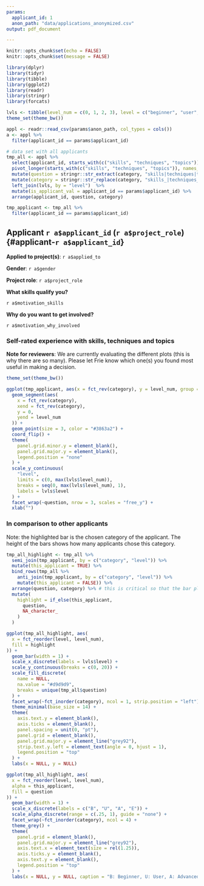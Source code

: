 ```yaml
---
params:
  applicant_id: 1
  anon_path: "data/applications_anonymized.csv"
output: pdf_document

---
```

<!-- THIS FILE IS NOT SUPPOSED TO BE KNITTED BY HAND
    INSTEAD IT IS KNIT AUTOMATICALLY 
    BY THE APPLICATIONS_REPORT.RMD FILE FOR EACH APPLICANT.
    YOU CAN EDIT THIS FILE IF YOU WANT TO CHANGE THE INFORMATION DISPLAYED FOR EACH APPLICANT
-->
```r
knitr::opts_chunk$set(echo = FALSE)
knitr::opts_chunk$set(message = FALSE)

library(dplyr)
library(tidyr)
library(tibble)
library(ggplot2)
library(readr)
library(stringr)
library(forcats)

lvls <- tibble(level_num = c(0, 1, 2, 3), level = c("beginner", "user", "advanced", "expert"))
theme_set(theme_bw())
```

```r
appl <- readr::read_csv(params$anon_path, col_types = cols())
a <- appl %>% 
  filter(applicant_id == params$applicant_id)
```

```r
# data set with all applicants
tmp_all <- appl %>% 
  select(applicant_id, starts_with(c("skills", "techniques", "topics"))) %>% 
  pivot_longer(starts_with(c("skills", "techniques", "topics")), names_to = "category", values_to = "level") %>% 
  mutate(question = stringr::str_extract(category, "skills|techniques|topics")) %>% 
  mutate(category = stringr::str_replace(category, "skills_|techniques_|topics_", "")) %>% 
  left_join(lvls, by = "level")  %>% 
  mutate(is_applicant_val = applicant_id == params$applicant_id) %>% 
  arrange(applicant_id, question, category)

tmp_applicant <- tmp_all %>% 
  filter(applicant_id == params$applicant_id)
```

## Applicant `r a$applicant_id` (`r a$project_role`) {#applicant-`r a$applicant_id`}
**Applied to project(s)**: `r a$applied_to`

**Gender**: `r a$gender`

**Project role**: `r a$project_role`

**What skills qualify you?**

`r a$motivation_skills`

**Why do you want to get involved?**

`r a$motivation_why_involved`

### Self-rated experience with skills, techniques and topics 
**Note for reviewers**: We are currently evaluating the different plots (this is why there are so many). Please let Frie know which one(s) you found most useful in making a decision. 

```r
theme_set(theme_bw())

ggplot(tmp_applicant, aes(x = fct_rev(category), y = level_num, group = question)) +
  geom_segment(aes(
    x = fct_rev(category),
    xend = fct_rev(category),
    y = 0,
    yend = level_num
  )) +
  geom_point(size = 3, color = "#3863a2") +
  coord_flip() +
  theme(
    panel.grid.minor.y = element_blank(),
    panel.grid.major.y = element_blank(),
    legend.position = "none"
  ) +
  scale_y_continuous(
    "level",
    limits = c(0, max(lvls$level_num)),
    breaks = seq(0, max(lvls$level_num), 1),
    labels = lvls$level
  ) +
  facet_wrap(~question, nrow = 3, scales = "free_y") +
  xlab("")
```

### In comparison to other applicants
Note: the highlighted bar is the chosen category of the applicant. The height of the bars shows how many applicants chose this category.

```r
tmp_all_highlight <- tmp_all %>%
  semi_join(tmp_applicant, by = c("category", "level")) %>%
  mutate(this_applicant = TRUE) %>%
  bind_rows(tmp_all %>%
    anti_join(tmp_applicant, by = c("category", "level")) %>%
    mutate(this_applicant = FALSE)) %>%
  arrange(question, category) %>% # this is critical so that the bar plots are correctly ordered (through fct_inorder)
  mutate(
    highlight = if_else(this_applicant,
      question,
      NA_character_
    )
  )

ggplot(tmp_all_highlight, aes(
  x = fct_reorder(level, level_num),
  fill = highlight
)) +
  geom_bar(width = 1) +
  scale_x_discrete(labels = lvls$level) +
  scale_y_continuous(breaks = c(0, 20)) +
  scale_fill_discrete(
    name = NULL,
    na.value = "#d9d9d9",
    breaks = unique(tmp_all$question)
  ) +
  facet_wrap(~fct_inorder(category), ncol = 1, strip.position = "left") +
  theme_minimal(base_size = 14) +
  theme(
    axis.text.y = element_blank(),
    axis.ticks = element_blank(),
    panel.spacing = unit(0, "pt"),
    panel.grid = element_blank(),
    panel.grid.major.y = element_line("grey92"),
    strip.text.y.left = element_text(angle = 0, hjust = 1),
    legend.position = "top"
  ) +
  labs(x = NULL, y = NULL)
```

```r
ggplot(tmp_all_highlight, aes(
  x = fct_reorder(level, level_num),
  alpha = this_applicant,
  fill = question
)) +
  geom_bar(width = 1) +
  scale_x_discrete(labels = c("B", "U", "A", "E")) +
  scale_alpha_discrete(range = c(.25, 1), guide = "none") +
  facet_wrap(~fct_inorder(category), ncol = 4) +
  theme_grey() +
  theme(
    panel.grid = element_blank(),
    panel.grid.major.y = element_line("grey92"),
    axis.text.x = element_text(size = rel(1.25)),
    axis.ticks.y = element_blank(),
    axis.text.y = element_blank(),
    legend.position = "top"
  ) +
  labs(x = NULL, y = NULL, caption = "B: Beginner, U: User, A: Advanced, E: Expert")
```

